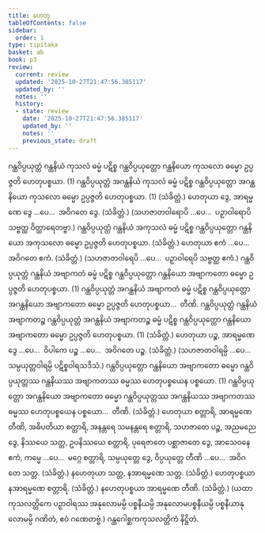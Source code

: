 ```yaml
---
title: ဟေတု
tableOfContents: false
sidebar:
  order: 1
type: tipitaka
basket: ab
book: p3
review:
  current: review
  updated: '2025-10-27T21:47:56.385117'
  updated_by: ''
  notes: ''
  history:
  - state: review
    date: '2025-10-27T21:47:56.385117'
    updated_by: ''
    notes: ''
    previous_state: draft
---
```



<ReviewStatus review={frontmatter.review} showDetails={true} />

<HypothesisAnnotation frontmatter={frontmatter} />

<DynamicBreadcrumb />

<Division number="38" book="p3" e="ch" v="39" p="383">

<Paragraph number="1875" book="p3">
ဂန္ထဝိပ္ပယုတ္တံ ဂန္ထနိယံ ကုသလံ ဓမ္မံ ပဋိစ္စ ဂန္ထဝိပ္ပယုတ္တော ဂန္ထနိယော ကုသလော ဓမ္မော ဥပ္ပဇ္ဇတိ ဟေတုပစ္စယာ. (1)
</Paragraph>

<Paragraph number="1876" book="p3">
ဂန္ထဝိပ္ပယုတ္တံ အဂန္ထနိယံ ကုသလံ ဓမ္မံ ပဋိစ္စ ဂန္ထဝိပ္ပယုတ္တော အဂန္ထနိယော ကုသလော ဓမ္မော ဥပ္ပဇ္ဇတိ ဟေတုပစ္စယာ. (1) (သံခိတ္တံ.)
</Paragraph>

</Division>
<Division number="39" book="p3" e="ch" v="39" p="384">

<Paragraph number="1877" book="p3">
ဟေတုယာ ဒွေ, အာရမ္မဏေ ဒွေ …ပေ…  အဝိဂတေ ဒွေ. (သံခိတ္တံ.)
</Paragraph>

<Paragraph number="1878" book="p3">
(သဟဇာတဝါရောပိ …ပေ…  ပဉှာဝါရောပိ သဗ္ဗတ္ထ ဝိတ္ထာရေတဗ္ဗာ.)
</Paragraph>

</Division>
<Division number="40" book="p3" e="ch" v="39" p="384">

<Paragraph number="1879" book="p3">
ဂန္ထဝိပ္ပယုတ္တံ ဂန္ထနိယံ အကုသလံ ဓမ္မံ ပဋိစ္စ ဂန္ထဝိပ္ပယုတ္တော ဂန္ထနိယော အကုသလော ဓမ္မော ဥပ္ပဇ္ဇတိ ဟေတုပစ္စယာ. (သံခိတ္တံ.)
</Paragraph>

</Division>
<Division number="41" book="p3" e="ch" v="39" p="384">

<Paragraph number="1880" book="p3">
ဟေတုယာ ဧကံ …ပေ…  အဝိဂတေ ဧကံ. (သံခိတ္တံ.)
</Paragraph>

<Paragraph number="1881" book="p3">
(သဟဇာတဝါရေပိ …ပေ…  ပဉှာဝါရေပိ သဗ္ဗတ္ထ ဧကံ.)
</Paragraph>

</Division>
<Division number="42" book="p3" e="ch" v="39" p="384">

<Paragraph number="1882" book="p3">
ဂန္ထဝိပ္ပယုတ္တံ ဂန္ထနိယံ အဗျာကတံ ဓမ္မံ ပဋိစ္စ ဂန္ထဝိပ္ပယုတ္တော ဂန္ထနိယော အဗျာကတော ဓမ္မော ဥပ္ပဇ္ဇတိ ဟေတုပစ္စယာ. (1)
</Paragraph>

<Paragraph number="1883" book="p3">
ဂန္ထဝိပ္ပယုတ္တံ အဂန္ထနိယံ အဗျာကတံ ဓမ္မံ ပဋိစ္စ ဂန္ထဝိပ္ပယုတ္တော အဂန္ထနိယော အဗျာကတော ဓမ္မော ဥပ္ပဇ္ဇတိ ဟေတုပစ္စယာ…  တီဏိ.
</Paragraph>

<Paragraph number="1884" book="p3">
ဂန္ထဝိပ္ပယုတ္တံ ဂန္ထနိယံ အဗျာကတဉ္စ ဂန္ထဝိပ္ပယုတ္တံ အဂန္ထနိယံ အဗျာကတဉ္စ ဓမ္မံ ပဋိစ္စ ဂန္ထဝိပ္ပယုတ္တော ဂန္ထနိယော အဗျာကတော ဓမ္မော ဥပ္ပဇ္ဇတိ ဟေတုပစ္စယာ. (1) (သံခိတ္တံ.)
</Paragraph>

</Division>
<Division number="43" book="p3" e="ch" v="39" p="384">

<Paragraph number="1885" book="p3">
ဟေတုယာ ပဉ္စ, အာရမ္မဏေ ဒွေ …ပေ…  ဝိပါကေ ပဉ္စ …ပေ…  အဝိဂတေ ပဉ္စ. (သံခိတ္တံ.)
</Paragraph>

<Paragraph number="1886" book="p3">
(သဟဇာတဝါရမ္ပိ …ပေ…  သမ္ပယုတ္တဝါရမ္ပိ ပဋိစ္စဝါရသဒိသံ.)
</Paragraph>

</Division>
<Division number="44" book="p3" e="ch" v="39" p="384">

<Paragraph number="1887" book="p3">
ဂန္ထဝိပ္ပယုတ္တော ဂန္ထနိယော အဗျာကတော ဓမ္မော ဂန္ထဝိပ္ပယုတ္တဿ ဂန္ထနိယဿ အဗျာကတဿ ဓမ္မဿ ဟေတုပစ္စယေန ပစ္စယော. (1)
</Paragraph>

<Paragraph number="1888" book="p3">
ဂန္ထဝိပ္ပယုတ္တော အဂန္ထနိယော အဗျာကတော ဓမ္မော ဂန္ထဝိပ္ပယုတ္တဿ အဂန္ထနိယဿ အဗျာကတဿ ဓမ္မဿ ဟေတုပစ္စယေန ပစ္စယော…  တီဏိ. (သံခိတ္တံ.)
</Paragraph>

</Division>
<Division number="45" book="p3" e="ch" v="39" p="384">

<Paragraph number="1889" book="p3">
ဟေတုယာ စတ္တာရိ, အာရမ္မဏေ တီဏိ, အဓိပတိယာ စတ္တာရိ, အနန္တရေ သမနန္တရေ စတ္တာရိ, သဟဇာတေ ပဉ္စ, အညမညေ ဒွေ, နိဿယေ သတ္တ, ဥပနိဿယေ စတ္တာရိ, ပုရေဇာတေ ပစ္ဆာဇာတေ ဒွေ, အာသေဝနေ ဧကံ, ကမ္မေ …ပေ…  မဂ္ဂေ စတ္တာရိ, သမ္ပယုတ္တေ ဒွေ, ဝိပ္ပယုတ္တေ တီဏိ …ပေ…  အဝိဂတေ သတ္တ. (သံခိတ္တံ.)
</Paragraph>

</Division>
<Division number="46" book="p3" e="ch" v="39" p="384">

<Paragraph number="1890" book="p3">
နဟေတုယာ သတ္တ, နအာရမ္မဏေ သတ္တ. (သံခိတ္တံ.)
</Paragraph>

<Paragraph number="1891" book="p3">
ဟေတုပစ္စယာ နအာရမ္မဏေ စတ္တာရိ. (သံခိတ္တံ.)
</Paragraph>

<Paragraph number="1892" book="p3">
နဟေတုပစ္စယာ အာရမ္မဏေ တီဏိ. (သံခိတ္တံ.)
</Paragraph>

<Paragraph number="1893" book="p3">
(ယထာ ကုသလတ္တိကေ ပဉှာဝါရဿ အနုလောမမ္ပိ ပစ္စနီယမ္ပိ အနုလောမပစ္စနီယမ္ပိ ပစ္စနီယာနုလောမမ္ပိ ဂဏိတံ, ဧဝံ ဂဏေတဗ္ဗံ.)

</Paragraph>
</Division>

<Paragraph number="1894" type="center" book="p3">
ဂန္ထဂေါစ္ဆကကုသလတ္တိကံ နိဋ္ဌိတံ.
</Paragraph>